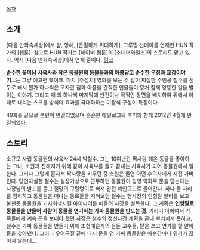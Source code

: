 [[목차]]

== 소개 ==
[다음 만화속세상]에서 샴, 항해, [은밀하게 위대하게], 그루밍 선데이를 연재한 HUN 작가의 [웹툰]. 참고로 HUN 작가는 [네이버 웹툰]의 [소녀더와일즈]의 스토리도 맡고 있다. 역시 [다음 만화속세상]에서 연재 중이다. [http://cartoon.media.daum.net/webtoon/view/nohurt 링크]

'''순수한 꽃미남 사육사와 작은 동물원의 동물들과의 아름답고 순수한 우정과 교감이야기'''...는 그냥 예고편 훼이크. 마치 [주성치] 영화를 보는 것 같이 찌질한 주인공 철수를 선두로 해서 뭔가 하나씩은 모자란 점과 아픔을 간직한 인물들이 뭉쳐 함께 엉뚱한 일을 벌이는 이야기. 그리고 매 회 하나씩 마지막에 반전이나 극적인 장면을 배치하여 위에서 아래로 내리는 스크롤 방식의 효과를 극대화하는 미괄식 구성이 특징이다.

49화를 끝으로 본편이 완결되었으며 훈훈한 에필로그와 후기와 함께 2012년 4월에 완결되었다.

== 스토리 ==
소규모 사립 동물원의 사육사 24세 박철수. 그는 10여년간 짝사랑 해온 동물을 좋아하는 그녀, 소원과 친해지기 위해 같이 사육부를 들고 끝내는 사육사가 되어 동물원에서 일한다. 그러나 그렇게 혼자서 짝사랑을 키우던 중 소원은 돌연 어떤 수의사에게 시집 가버린다. 망연자실한 철수는 설상가상으로 근무하던 동물원이 경영 악화로 문을 닫는다는 사장님의 발표를 듣고 절망의 구렁텅이로 빠져 완전 폐인모드로 들어간다. 하나 둘 자리를 정리하고 동물원을 떠나는 동료들을 지켜보던 철수는 행사장의 인형탈 알바를 보고 불현듯 동물원을 기사회생시킬 아이디어를 떠올려 사장을 설득한다. 그 계획은 '''인형탈로 동물들을 만들어 사람이 동물을 연기하는 가짜 동물원을 만드는 것'''. 기러기 아빠여서 가족들에게 계속 돈을 보내야 했던 사장은 철수의 정신나간 계획을 끝내 뿌리치지 못하고, 철수는 가짜 동물들을 만들기 위해 조형예술계의 은둔 고수들, 탈을 쓰고 연기를 할 알바들을 찾아낸다. 그러나 우여곡절 끝에 다시 문을 연 가짜 동물원은 매순간마다 위기가 끊이지 않는데... 


